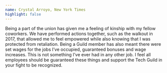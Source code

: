 ```yaml
---
name: Crystal Arroyo, New York Times
highlight: false
---
```

Being a part of the union has given me a feeling of kinship with my fellow coworkers. We have performed actions together, such as the walkout in 2017, that allowed me to feel empowered while also knowing that I was protected from retaliation. Being a Guild member has also meant there were set wages for the jobs I’ve occupied, guaranteed bonuses and wage increases. This is not something I’ve ever had in any other job. I feel all employees should be guaranteed these things and support the Tech Guild in your fight to be recognized.